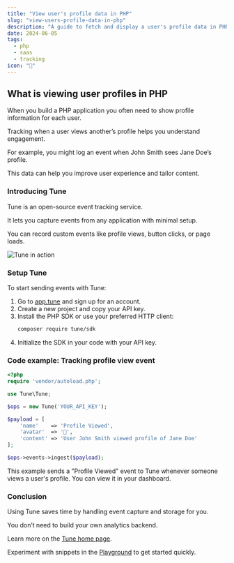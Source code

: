 ```yaml
---
title: "View user's profile data in PHP"
slug: "view-users-profile-data-in-php"
description: "A guide to fetch and display a user's profile data in PHP while tracking events with Tune SDK."
date: 2024-06-05
tags:
  - php
  - saas
  - tracking
icon: "👤"
---
```


## What is viewing user profiles in PHP

When you build a PHP application you often need to show profile information for each user.

Tracking when a user views another’s profile helps you understand engagement.

For example, you might log an event when John Smith sees Jane Doe’s profile.

This data can help you improve user experience and tailor content.

### Introducing Tune

Tune is an open-source event tracking service.

It lets you capture events from any application with minimal setup.

You can record custom events like profile views, button clicks, or page loads.

![Tune in action](https://tune/images/misc/ops-usage2.jpg)

### Setup Tune

To start sending events with Tune:

1. Go to [app.tune](https://app.tune) and sign up for an account.
2. Create a new project and copy your API key.
3. Install the PHP SDK or use your preferred HTTP client:
   ```bash
   composer require tune/sdk
   ```
4. Initialize the SDK in your code with your API key.

### Code example: Tracking profile view event

```php
<?php
require 'vendor/autoload.php';

use Tune\Tune;

$ops = new Tune('YOUR_API_KEY');

$payload = [
    'name'    => 'Profile Viewed',
    'avatar'  => '👤',
    'content' => 'User John Smith viewed profile of Jane Doe'
];

$ops->events->ingest($payload);
```

This example sends a "Profile Viewed" event to Tune whenever someone views a user's profile. You can view it in your dashboard.

### Conclusion

Using Tune saves time by handling event capture and storage for you.

You don’t need to build your own analytics backend.

Learn more on the [Tune home page](https://tune).

Experiment with snippets in the [Playground](https://tune/playground) to get started quickly.

